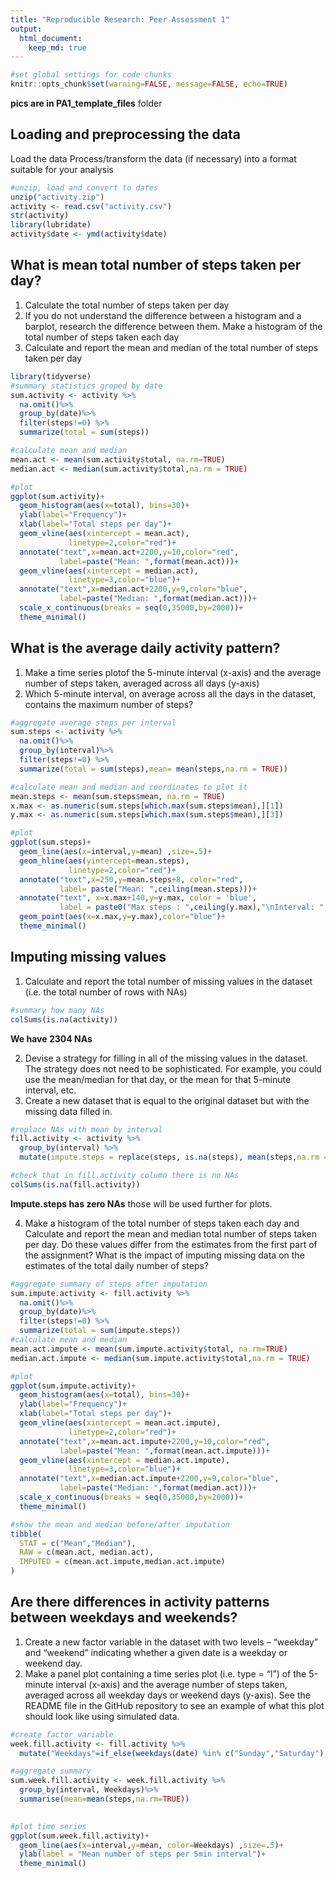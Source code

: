 ```yaml
---
title: "Reproducible Research: Peer Assessment 1"
output: 
  html_document:
    keep_md: true
---
```

```r
#set global settings for code chunks
knitr::opts_chunk$set(warning=FALSE, message=FALSE, echo=TRUE)
```
**pics are in PA1_template_files** folder

## Loading and preprocessing the data
Load the data 
Process/transform the data (if necessary) into a format suitable for your analysis
```r
#unzip, load and convert to dates
unzip("activity.zip")
activity <- read.csv("activity.csv")
str(activity)
library(lubridate)
activity$date <- ymd(activity$date)
```


## What is mean total number of steps taken per day? 

1. Calculate the total number of steps taken per day
2. If you do not understand the difference between a histogram and a barplot, research the difference between them. Make a histogram of the total number of steps taken each day
3. Calculate and report the mean and median of the total number of steps taken per day
```r
library(tidyverse)
#summary statistics groped by date
sum.activity <- activity %>%
  na.omit()%>%
  group_by(date)%>%
  filter(steps!=0) %>%
  summarize(total = sum(steps))

#calculate mean and median
mean.act <- mean(sum.activity$total, na.rm=TRUE)
median.act <- median(sum.activity$total,na.rm = TRUE)

#plot
ggplot(sum.activity)+
  geom_histogram(aes(x=total), bins=30)+
  ylab(label="Frequency")+
  xlab(label="Total steps per day")+
  geom_vline(aes(xintercept = mean.act),
             linetype=2,color="red")+
  annotate("text",x=mean.act+2200,y=10,color="red",
           label=paste("Mean: ",format(mean.act)))+
  geom_vline(aes(xintercept = median.act),
             linetype=3,color="blue")+
  annotate("text",x=median.act+2200,y=9,color="blue",
           label=paste("Median: ",format(median.act)))+
  scale_x_continuous(breaks = seq(0,35000,by=2000))+
  theme_minimal()
```



## What is the average daily activity pattern? 

1. Make a time series plotof the 5-minute interval (x-axis) and the average number of steps taken, averaged across all days (y-axis)
2. Which 5-minute interval, on average across all the days in the dataset, contains the maximum number of steps?
```r
#aggregate average steps per interval
sum.steps <- activity %>%
  na.omit()%>%
  group_by(interval)%>%
  filter(steps!=0) %>%
  summarize(total = sum(steps),mean= mean(steps,na.rm = TRUE))

#calculate mean and median and coordinates to plot it
mean.steps <- mean(sum.steps$mean, na.rm = TRUE)
x.max <- as.numeric(sum.steps[which.max(sum.steps$mean),][1])
y.max <- as.numeric(sum.steps[which.max(sum.steps$mean),][3])

#plot
ggplot(sum.steps)+
  geom_line(aes(x=interval,y=mean) ,size=.5)+
  geom_hline(aes(yintercept=mean.steps),
             linetype=2,color="red")+
  annotate("text",x=250,y=mean.steps+8, color="red",
           label= paste("Mean: ",ceiling(mean.steps)))+
  annotate("text", x=x.max+140,y=y.max, color = 'blue',
           label = paste0("Max steps : ",ceiling(y.max),"\nInterval: ",ceiling(x.max)))+
  geom_point(aes(x=x.max,y=y.max),color="blue")+
  theme_minimal()

```

## Imputing missing values

1. Calculate and report the total number of missing values in the dataset (i.e. the total number of rows with \color{red}{\verb|NA|}NAs)
```r
#summary how many NAs
colSums(is.na(activity))
```
**We have 2304 NAs**

2. Devise a strategy for filling in all of the missing values in the dataset. The strategy does not need to be sophisticated. For example, you could use the mean/median for that day, or the mean for that 5-minute interval, etc.
3. Create a new dataset that is equal to the original dataset but with the missing data filled in.
```r
#replace NAs with mean by interval
fill.activity <- activity %>%
  group_by(interval) %>%
  mutate(impute.steps = replace(steps, is.na(steps), mean(steps,na.rm = TRUE)))

#check that in fill.activity column there is no NAs
colSums(is.na(fill.activity))
```
**Impute.steps has zero NAs** those will be used further for plots.


4. Make a histogram of the total number of steps taken each day and Calculate and report the mean and median total number of steps taken per day. Do these values differ from the estimates from the first part of the assignment? What is the impact of imputing missing data on the estimates of the total daily number of steps?
```r
#aggregate summary of steps after imputation
sum.impute.activity <- fill.activity %>%
  na.omit()%>%
  group_by(date)%>%
  filter(steps!=0) %>%
  summarize(total = sum(impute.steps))
#calculate mean and median
mean.act.impute <- mean(sum.impute.activity$total, na.rm=TRUE)
median.act.impute <- median(sum.impute.activity$total,na.rm = TRUE)

#plot
ggplot(sum.impute.activity)+
  geom_histogram(aes(x=total), bins=30)+
  ylab(label="Frequency")+
  xlab(label="Total steps per day")+
  geom_vline(aes(xintercept = mean.act.impute),
             linetype=2,color="red")+
  annotate("text",x=mean.act.impute+2200,y=10,color="red",
           label=paste("Mean: ",format(mean.act.impute)))+
  geom_vline(aes(xintercept = median.act.impute),
             linetype=3,color="blue")+
  annotate("text",x=median.act.impute+2200,y=9,color="blue",
           label=paste("Median: ",format(median.act)))+
  scale_x_continuous(breaks = seq(0,35000,by=2000))+
  theme_minimal()
```

```r
#show the mean and median before/after imputation
tibble(
  STAT = c("Mean","Median"),
  RAW = c(mean.act, median.act),
  IMPUTED = c(mean.act.impute,median.act.impute)
)
```

## Are there differences in activity patterns between weekdays and weekends? 

1. Create a new factor variable in the dataset with two levels – “weekday” and “weekend” indicating whether a given date is a weekday or weekend day.
2. Make a panel plot containing a time series plot (i.e. \color{red}{\verb|type = "l"|}type = "l") of the 5-minute interval (x-axis) and the average number of steps taken, averaged across all weekday days or weekend days (y-axis). See the README file in the GitHub repository to see an example of what this plot should look like using simulated data. 
```r
#create factor variable
week.fill.activity <- fill.activity %>%
  mutate("Weekdays"=if_else(weekdays(date) %in% c("Sunday","Saturday"),"Weekend","Working"))

#aggregate summary
sum.week.fill.activity <- week.fill.activity %>%
  group_by(interval, Weekdays)%>%
  summarise(mean=mean(steps,na.rm=TRUE))
  

#plot time series
ggplot(sum.week.fill.activity)+
  geom_line(aes(x=interval,y=mean, color=Weekdays) ,size=.5)+
  ylab(label = "Mean number of steps per 5min interval")+
  theme_minimal()
```
